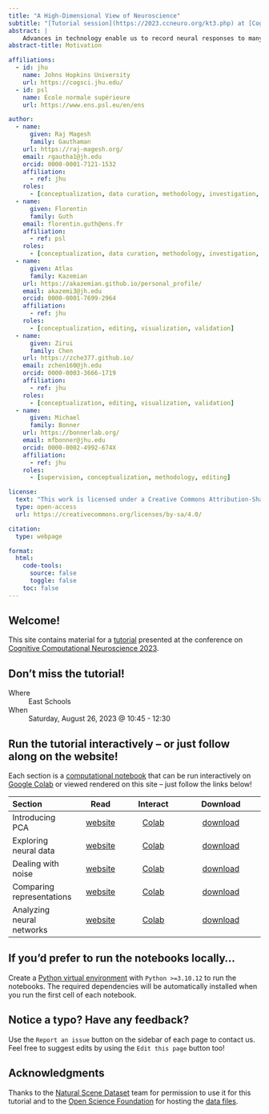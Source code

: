 ```yaml
---
title: "A High-Dimensional View of Neuroscience"
subtitle: "[Tutorial session](https://2023.ccneuro.org/kt3.php) at [Cognitive Computational Neuroscience 2023](https://2023.ccneuro.org/kt3.php)"
abstract: |
    Advances in technology enable us to record neural responses to many thousands of stimuli from a huge number of channels (e.g. fMRI in humans, two-photon imaging in mice, neuropixel probes in monkeys). Given the unprecedented scale of these data -- collected with incredible effort at enormous expense -- what computational tools can we use to study neural representations in high dimensions? What theoretical insights can we gain about the nature of neural representations from large-scale datasets?
abstract-title: Motivation

affiliations:
  - id: jhu
    name: Johns Hopkins University
    url: https://cogsci.jhu.edu/
  - id: psl
    name: École normale supérieure
    url: https://www.ens.psl.eu/en/ens

author:
  - name:
      given: Raj Magesh
      family: Gauthaman
    url: https://raj-magesh.org/
    email: rgautha1@jh.edu
    orcid: 0000-0001-7121-1532
    affiliation:
      - ref: jhu
    roles:
      - [conceptualization, data curation, methodology, investigation, analysis, software, writing, editing, visualization]
  - name:
      given: Florentin
      family: Guth
    email: florentin.guth@ens.fr
    affiliation:
      - ref: psl
    roles:
      - [conceptualization, data curation, methodology, investigation, analysis, software, writing, editing, visualization]
  - name:
      given: Atlas
      family: Kazemian
    url: https://akazemian.github.io/personal_profile/
    email: akazemi3@jh.edu
    orcid: 0000-0001-7699-2964
    affiliation:
      - ref: jhu
    roles:
      - [conceptualization, editing, visualization, validation]
  - name:
      given: Zirui
      family: Chen
    url: https://zche377.github.io/
    email: zchen160@jh.edu
    orcid: 0000-0003-3666-1719
    affiliation:
      - ref: jhu
    roles:
      - [conceptualization, editing, visualization, validation]
  - name:
      given: Michael
      family: Bonner
    url: https://bonnerlab.org/
    email: mfbonner@jhu.edu
    orcid: 0000-0002-4992-674X
    affiliation:
      - ref: jhu
    roles:
      - [supervision, conceptualization, methodology, editing]

license:
  text: "This work is licensed under a Creative Commons Attribution-ShareAlike 4.0 International License."
  type: open-access
  url: https://creativecommons.org/licenses/by-sa/4.0/

citation:
  type: webpage

format:
  html:
    code-tools:
      source: false
      toggle: false
    toc: false
---
```


## Welcome!

This site contains material for a [tutorial](https://2023.ccneuro.org/kt3.php) presented at the conference on [Cognitive Computational Neuroscience 2023](https://2023.ccneuro.org/).

::: {.callout-important}
# Don't miss the tutorial!

Where
: East Schools

When
: Saturday, August 26, 2023 @ 10:45 - 12:30
:::

::: {.callout-tip}
# Run the tutorial interactively -- or just follow along on the website!

Each section is a [computational notebook](https://docs.jupyter.org/en/latest/index.html) that can be run interactively on [Google Colab](https://colab.research.google.com/) or viewed rendered on this site -- just follow the links below!
:::

| Section | Read | Interact | Download |
|:-----|:-------:|:--------:|:-------------:|
| Introducing PCA | [website](https://bonnerlab.github.io/ccn-tutorial/pages/introducing_pca.html) | [Colab](https://colab.research.google.com/github/BonnerLab/ccn-tutorial/blob/main/notebooks/introducing_pca.ipynb)  | [download](https://bonnerlab.github.io/ccn-tutorial/pages/introducing_pca.ipynb) |
| Exploring neural data | [website](https://bonnerlab.github.io/ccn-tutorial/pages/exploring_neural_data.html) | [Colab](https://colab.research.google.com/github/BonnerLab/ccn-tutorial/blob/main/notebooks/exploring_neural_data.ipynb) | [download](https://bonnerlab.github.io/ccn-tutorial/pages/exploring_neural_data.ipynb) |
| Dealing with noise | [website](https://bonnerlab.github.io/ccn-tutorial/pages/dealing_with_noise.html) | [Colab](https://colab.research.google.com/github/BonnerLab/ccn-tutorial/blob/main/notebooks/dealing_with_noise.ipynb) | [download](https://bonnerlab.github.io/ccn-tutorial/pages/dealing_with_noise.ipynb) |
| Comparing representations | [website](https://bonnerlab.github.io/ccn-tutorial/pages/comparing_representations.html) | [Colab](https://colab.research.google.com/github/BonnerLab/ccn-tutorial/blob/main/notebooks/comparing_representations.ipynb) | [download](https://bonnerlab.github.io/ccn-tutorial/pages/comparing_representations.ipynb) |
| Analyzing neural networks | [website](https://bonnerlab.github.io/ccn-tutorial/pages/analyzing_neural_networks.html) | [Colab](https://colab.research.google.com/github/BonnerLab/ccn-tutorial/blob/main/notebooks/analyzing_neural_networks.ipynb) | [download](https://bonnerlab.github.io/ccn-tutorial/pages/analyzing_neural_networks.ipynb) |

::: {.callout-note collapse="true"}
# If you'd prefer to run the notebooks locally...

Create a [Python virtual environment](https://packaging.python.org/en/latest/guides/installing-using-pip-and-virtual-environments/#creating-a-virtual-environment) with `Python >=3.10.12` to run the notebooks. The required dependencies will be automatically installed when you run the first cell of each notebook.
:::

::: {.callout-warning}
# Notice a typo? Have any feedback?

Use the `Report an issue` button on the sidebar of each page to contact us. Feel free to suggest edits by using the `Edit this page` button too!
:::

## Acknowledgments {.appendix}

Thanks to the [Natural Scene Dataset](http://naturalscenesdataset.org/) team for permission to use it for this tutorial and to the [Open Science Foundation](https://osf.io/) for hosting the [data files](https://osf.io/zk265/).

